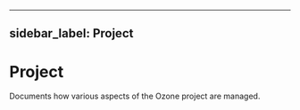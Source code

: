 
---
sidebar_label: Project
---

# Project


Documents how various aspects of the Ozone project are managed.

<DocCardList/>
